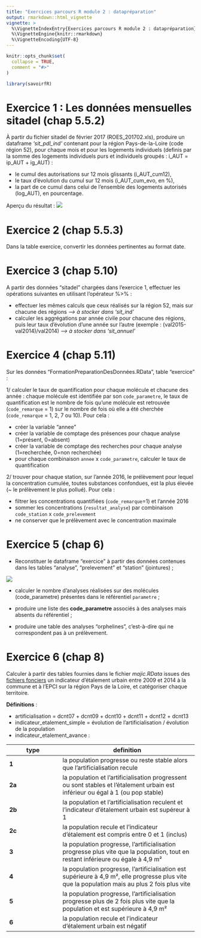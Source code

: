 ```yaml
---
title: "Exercices parcours R module 2 : datapréparation"
output: rmarkdown::html_vignette
vignette: >
  %\VignetteIndexEntry{Exercices parcours R module 2 : datapréparation}
  %\VignetteEngine{knitr::rmarkdown}
  %\VignetteEncoding{UTF-8}
---
```


```r
knitr::opts_chunk$set(
  collapse = TRUE,
  comment = "#>"
)
```

```r
library(savoirfR)
```

# Exercice 1 : Les données mensuelles sitadel (chap 5.5.2)

À partir du fichier sitadel de février 2017 (ROES_201702.xls), produire un dataframe _'sit_pdl_ind'_ contenant 
pour la région Pays-de-la-Loire (code région 52), pour chaque mois et pour les logements individuels (definis par la somme des logements individuels purs et individuels groupés : i_AUT = ip_AUT + ig_AUT) :  

   - le cumul des autorisations sur 12 mois glissants (i_AUT_cum12),  
   - le taux d’évolution du cumul sur 12 mois (i_AUT_cum_evo, en %),  
   - la part de ce cumul dans celui de l’ensemble des logements autorisés (log_AUT), en pourcentage.  

Aperçu du résultat : 
![](M2_exercice1_enonce_v3.png) 

# Exercice 2 (chap 5.5.3)

Dans la table exercice, convertir les données pertinentes au format date.  


# Exercice 3 (chap 5.10)
 
A partir des données “sitadel” chargées dans l'exercice 1, effectuer les opérations suivantes en utilisant l’opérateur %>% :  

   - effectuer les mêmes calculs que ceux réalisés sur la région 52, mais sur chacune des régions _--> à stocker dans 'sit_ind'_  
   - calculer les aggrégations par année civile pour chacune des régions, puis leur taux d’évolution d’une année sur l’autre 
     (exemple : (val2015-val2014)/val2014) _--> à stocker dans 'sit_annuel'_  
     

# Exercice 4 (chap 5.11)

Sur les données “FormationPreparationDesDonnées.RData”, table “exercice” :

1/ calculer le taux de quantification pour chaque molécule et chacune des année : chaque molécule est identifiée par son `code_parametre`,
le taux de quantification est le nombre de fois qu'une molécule est retrouvée (`code_remarque` = 1) sur le nombre de fois où elle a été
cherchée (`code_remarque` = 1, 2, 7 ou 10). Pour cela :

 - créer la variable “annee”
 - créer la variable de comptage des présences pour chaque analyse (1=présent, 0=absent)
 - créer la variable de comptage des recherches pour chaque analyse (1=recherchée, 0=non recherchée)
 - pour chaque combinaison `annee` x `code_parametre`, calculer le taux de quantification


2/ trouver pour chaque station, sur l’année 2016, le prélèvement pour lequel la concentration cumulée, toutes substances confondues,
est la plus élevée (~ le prélèvement le plus pollué). Pour cela :

 - filtrer les concentrations quantifiées (`code_remarque`=1) et l’année 2016
 - sommer les concentrations (`resultat_analyse`) par combinaison `code_station` x `code_prelevement`
 - ne conserver que le prélèvement avec le concentration maximale


# Exercice 5 (chap 6)

- Reconstituer le dataframe "exercice" à partir des données contenues dans les tables "analyse", "prelevement" et "station" (jointures) ;  

![](MCD_pesticides.png)

- calculer le nombre d’analyses réalisées sur des molécules (code_parametre) présentes dans le référentiel `parametre` ;  

- produire une liste des **code_parametre** associés à des analyses mais absents du référentiel ;  

- produire une table des analyses "orphelines", c'est-à-dire qui ne correspondent pas à un prélèvement.  


# Exercice 6 (chap 8)

Calculer à partir des tables fournies dans le fichier *majic.RData* issues des [fichiers fonciers](http://piece-jointe-carto.developpement-durable.gouv.fr/NAT004/DTerNP/html3/_ff_descriptif_tables_image.html#pnb10) un indicateur d'étalement urbain entre 2009 et 2014 à la commune et à l'EPCI sur la région Pays de la Loire, et catégoriser chaque territoire.

**Définitions** :   

 - artificialisation = dcnt07 + dcnt09 + dcnt10 + dcnt11 + dcnt12 + dcnt13
 - indicateur_etalement_simple = évolution de l'artificialisation / évolution de la population
 - indicateur_etalement_avance :  
 
 
 | type | definition |
 | ---- | ---------- |
 |   **1**  | la population progresse ou reste stable alors que l'artificialisation recule |  
 |  **2a**  | la population et l'artificialisation progressent ou sont stables et l'étalement urbain est inférieur ou égal à 1 (ou pop stable) |  
 |  **2b**  | la population et l'artificialisation reculent et l'indicateur d'étalement urbain est supéreur à 1 |  
 |  **2c**  | la population recule et l'indicateur d'étalement est compris entre 0 et 1 (inclus) |  
 |   **3**  | la population progresse, l'artificialisation progresse plus vite que la population, tout en restant inférieure ou égale à 4,9 m² |  
 |   **4**  | la population progresse, l'artificialisation est supérieure à 4,9 m², elle progresse plus vite que la population mais au plus 2 fois plus vite |   
 |   **5**  | la population progresse, l'artificialisation progresse plus de 2 fois plus vite que la population et est supérieure à 4,9 m² |  
 |   **6**  |  la population recule et l'indicateur d'étalement urbain est négatif |  
          
 
